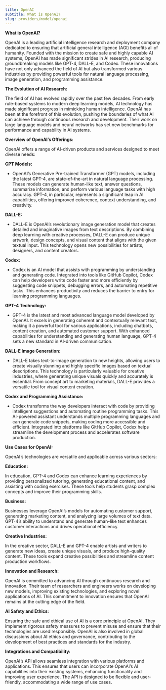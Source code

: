 ```yaml
---
title: OpenAI
subtitle: What is OpenAI?
slug: providers/model/openai
---
```



**What is OpenAI?**

OpenAI is a leading artificial intelligence research and deployment company dedicated to ensuring that artificial general intelligence (AGI) benefits all of humanity. Founded with the mission to create safe and highly capable AI systems, OpenAI has made significant strides in AI research, producing groundbreaking models like GPT-4, DALL-E, and Codex. These innovations have not only advanced the field of AI but also transformed various industries by providing powerful tools for natural language processing, image generation, and programming assistance.

**The Evolution of AI Research:**

The field of AI has evolved rapidly over the past few decades. From early rule-based systems to modern deep learning models, AI technology has made significant progress in mimicking human intelligence. OpenAI has been at the forefront of this evolution, pushing the boundaries of what AI can achieve through continuous research and development. Their work on large language models and neural networks has set new benchmarks for performance and capability in AI systems.

**Overview of OpenAI’s Offerings:**

OpenAI offers a range of AI-driven products and services designed to meet diverse needs:

**GPT Models:**

- OpenAI’s Generative Pre-trained Transformer (GPT) models, including the latest GPT-4, are state-of-the-art in natural language processing. These models can generate human-like text, answer questions, summarize information, and perform various language tasks with high accuracy. GPT-4, in particular, represents a significant leap in AI capabilities, offering improved coherence, context understanding, and creativity.

**DALL-E:**

- DALL-E is OpenAI’s revolutionary image generation model that creates detailed and imaginative images from text descriptions. By combining deep learning with creative processes, DALL-E can produce unique artwork, design concepts, and visual content that aligns with the given textual input. This technology opens new possibilities for artists, designers, and content creators.

**Codex:**


- Codex is an AI model that assists with programming by understanding and generating code. Integrated into tools like GitHub Copilot, Codex can help developers write code faster and more efficiently by suggesting code snippets, debugging errors, and automating repetitive tasks. This enhances productivity and reduces the barrier to entry for learning programming languages.

**GPT-4 Technology:**

- GPT-4 is the latest and most advanced language model developed by OpenAI. It excels in generating coherent and contextually relevant text, making it a powerful tool for various applications, including chatbots, content creation, and automated customer support. With enhanced capabilities for understanding and generating human language, GPT-4 sets a new standard in AI-driven communication.

**DALL-E Image Generation:**

- DALL-E takes text-to-image generation to new heights, allowing users to create visually stunning and highly specific images based on textual descriptions. This technology is particularly valuable for creative industries, where generating unique visuals quickly and accurately is essential. From concept art to marketing materials, DALL-E provides a versatile tool for visual content creation.

**Codex and Programming Assistance:**

- Codex transforms the way developers interact with code by providing intelligent suggestions and automating routine programming tasks. This AI-powered assistant understands multiple programming languages and can generate code snippets, making coding more accessible and efficient. Integrated into platforms like GitHub Copilot, Codex helps streamline the development process and accelerates software production.

**Use Cases for OpenAI:**

OpenAI’s technologies are versatile and applicable across various sectors:

**Education:**

In education, GPT-4 and Codex can enhance learning experiences by providing personalized tutoring, generating educational content, and assisting with coding exercises. These tools help students grasp complex concepts and improve their programming skills.

**Business:**

Businesses leverage OpenAI’s models for automating customer support, generating marketing content, and analyzing large volumes of text data. GPT-4’s ability to understand and generate human-like text enhances customer interactions and drives operational efficiency.

**Creative Industries:**

In the creative sector, DALL-E and GPT-4 enable artists and writers to generate new ideas, create unique visuals, and produce high-quality content. These tools expand creative possibilities and streamline content production workflows.

**Innovation and Research:**

OpenAI is committed to advancing AI through continuous research and innovation. Their team of researchers and engineers works on developing new models, improving existing technologies, and exploring novel applications of AI. This commitment to innovation ensures that OpenAI remains at the cutting edge of the field.

**AI Safety and Ethics:**

Ensuring the safe and ethical use of AI is a core principle at OpenAI. They implement rigorous safety measures to prevent misuse and ensure that their technologies are used responsibly. OpenAI is also involved in global discussions about AI ethics and governance, contributing to the development of best practices and standards for the industry.

**Integrations and Compatibility:**

OpenAI’s API allows seamless integration with various platforms and applications. This ensures that users can incorporate OpenAI’s AI capabilities into their existing systems, enhancing functionality and improving user experience. The API is designed to be flexible and user-friendly, accommodating a wide range of use cases.